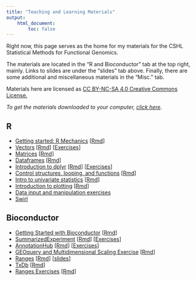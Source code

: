 ```yaml
---
title: "Teaching and Learning Materials"
output:
    html_document:
        toc: false
---
```


Right now, this page serves as the home for my materials for the CSHL Statistical Methods for Functional Genomics.

The materials are located in the "R and Bioconductor" tab at the top right, mainly. Links to slides are under the "slides"
tab above. Finally, there are some additional and miscellaneous materials in the "Misc." tab.

Materials here are licensed as [CC BY-NC-SA 4.0 Creative Commons License.](https://creativecommons.org/licenses/by-nc-sa/4.0/)

*To get the materials downloaded to your computer, [click here](https://github.com/seandavi/ITR/archive/master.zip).* 

## R
- [Getting started: R Mechanics](r_intro_mechanics.html) [[Rmd](r_intro_mechanics.Rmd)]
- [Vectors](vectors.html) [[Rmd](vectors.Rmd)] [[Exercises](vector_exercises.html)]
- [Matrices](matrices.html) [[Rmd](matrices.Rmd)]
- [Dataframes](dataframes_intro.html) [[Rmd](dataframes_intro.Rmd)]
- [Introduction to dplyr](dplyr_intro_msleep.html) [[Rmd](dplyr_intro_msleep.Rmd)] [[Exercises](dplyr_dataframes.html)]
- [Control structures, looping, and functions](control_looping_functions.html) [[Rmd](control_looping_functions.Rmd)]
- [Intro to univariate statistics](eda_and_univariate_brfss.html) [[Rmd](control_looping_functions.Rmd)]
- [Introduction to plotting](B5_plotting.html) [[Rmd](B5_plotting.Rmd)]
- [Data input and manipulation exercises](data_input_and_manipulation_exercises.html)
- [Swirl](swirl.html)

## Bioconductor

- [Getting Started with Bioconductor](bioc_installation.html) [[Rmd](bioc_installation.Rmd)]
- [SummarizedExperiment](Bioc_SummarizedExperiment.html) [[Rmd](Bioc_SummarizedExperiment.Rmd)] [[Exercises](bioc_summarizedExperiment_exercises.html)]
- [AnnotationHub](AnnotationHub.html) [[Rmd](AnnotationHub.Rmd)] [[Exercises](AnnotationHubExercises.html)]
- [GEOquery and Multidimensional Scaling Exercise](geoquery_mds.html) [[Rmd](geoquery_mds.Rmd)]
- [Ranges](RangesAndSignal.html) [[Rmd](RangesAndSignal.Rmd)] [[slides](https://bioconductor.org/packages/release/bioc/vignettes/GenomicRanges/inst/doc/GRanges_and_GRangesList_slides.pdf)] 
- [TxDb](transcriptdb.html) [[Rmd](transcriptdb.Rmd)]
- [Ranges Exercises](ranges_exercises.html) [[Rmd](ranges_exercises.Rmd)]

